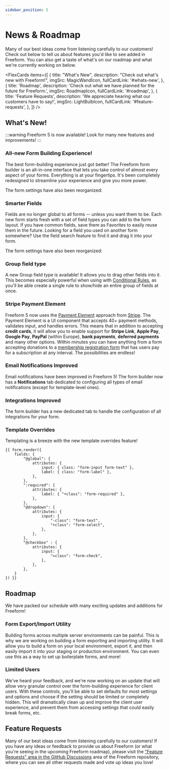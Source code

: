 ```yaml
---
sidebar_position: 5
---
```






# News & Roadmap

Many of our best ideas come from listening carefully to our customers! Check out below to tell us about features you'd like to see added in Freeform. You can also get a taste of what's on our roadmap and what we're currently working on below.

<FlexCards
  items={[
    {
      title: "What's New",
      description: "Check out what's new with Freeform!",
      imgSrc: MagicWandIcon,
      fullCardLink: '#whats-new',
    },
    {
      title: 'Roadmap',
      description:
        'Check out what we have planned for the future for Freeform.',
      imgSrc: RoadmapIcon,
      fullCardLink: '#roadmap',
    },
    {
      title: 'Feature Requests',
      description: 'We appreciate hearing what our customers have to say!',
      imgSrc: LightBulbIcon,
      fullCardLink: '#feature-requests',
    },
  ]}
/>

## What's New!

:::warning
Freeform 5 is now available! Look for many new features and improvements!
:::

### All-new Form Building Experience!

The best form-building experience just got better! The Freeform form builder is an all-in-one interface that lets you take control of almost every aspect of your forms. Everything is at your fingertips. It's been completely redesigned to streamline your experience and give you more power.

<Player
  url={BuilderFeatureVideo}
  muted
  loop
  playing
  width="100%"
  height="100%"
/>

The form settings have also been reorganized:

<Player
  url={BuilderSettingsVideo}
  muted
  loop
  playing
  width="100%"
  height="100%"
/>

### Smarter Fields

Fields are no longer global to all forms -- unless you want them to be. Each new form starts fresh with a set of field types you can add to the form layout. If you have common fields, save them as Favorites to easily reuse them in the future. Looking for a field you used on another form somewhere? Use the field search feature to find it and drag it into your form.

<Player
  url={BuilderOverviewVideo}
  muted
  loop
  playing
  width="100%"
  height="100%"
/>

The form settings have also been reorganized:

<Player
  url={BuilderFavoritesVideo}
  muted
  loop
  playing
  width="100%"
  height="100%"
/>

### Group field type

A new Group field type is available! It allows you to drag other fields into it. This becomes especially powerful when using with [Conditional Rules](../forms/conditional-rules/), as you'll be able create a single rule to show/hide an entire group of fields at once.

<Player url={GroupFieldsVideo} muted loop playing width="100%" height="100%" />

### Stripe Payment Element

Freeform 5 now uses the [Payment Element](https://stripe.com/docs/payments/payment-element) approach from [Stripe](https://stripe.com). The Payment Element is a UI component that accepts 40+ payment methods, validates input, and handles errors. This means that in addition to accepting **credit cards**, it will allow you to enable support for **Stripe Link**, **Apple Pay**, **Google Pay**, **PayPal** (within Europe), **bank payments**, **deferred payments** and many other options. Within minutes you can have anything from a form accepting donations to a [membership registration form](./guides/speciality-forms/user-registration-forms) that has users pay for a subscription at any interval. The possibilities are endless!

<Player
  url={StripePaymentsVideo}
  muted
  loop
  playing
  width="100%"
  height="100%"
/>

### Email Notifications Improved

Email notifications have been improved in Freeform 5! The form builder now has a **Notifications** tab dedicated to configuring all types of email notifications (except for template-level ones).

<Player
  url={BuilderNotificationsVideo}
  muted
  loop
  playing
  width="100%"
  height="100%"
/>

### Integrations Improved

The form builder has a new dedicated tab to handle the configuration of all integrations for your form.

<Player
  url={BuilderIntegrationsVideo}
  muted
  loop
  playing
  width="100%"
  height="100%"
/>

### Template Overrides

Templating is a breeze with the new template overrides feature!

```twig {11,17-18,25} showLineNumbers
{{ form.render({
    fields: {
        "@global": {
            attributes: {
                input: { class: "form-input form-text" },
                label: { class: "form-label" },
            },
        },
        ":required": {
            attributes: {
                label: { "+class": "form-required" },
            },
        },
        "@dropdown": {
            attributes: {
                input: {
                    "-class": "form-text",
                    "+class": "form-select",
                },
            },
        },
        "@checkbox" : {
            attributes: {
                input: {
                    "=class": "form-check",
                },
            },
        },
    }
}) }}
```

## Roadmap

We have packed our schedule with many exciting updates and additions for Freeform!

### Form Export/Import Utility

Building forms across multiple server environments can be painful. This is why we are working on building a form exporting and importing utility. It will allow you to build a form on your local environment, export it, and then easily import it into your staging or production environment. You can even use this as a way to set up boilerplate forms, and more!

### Limited Users

We've heard your feedback, and we're now working on an update that will allow very granular control over the form-building experience for client users. With these controls, you'll be able to set defaults for most settings and options and choose if the setting should be limited or completely hidden. This will dramatically clean up and improve the client user experience, and prevent them from accessing settings that could easily break forms, etc.

## Feature Requests

Many of our best ideas come from listening carefully to our customers! If you have any ideas or feedback to provide us about Freeform (or what you're seeing in the upcoming Freeform roadmap), please visit the ["Feature Requests" area in the GitHub Discussions](https://github.com/solspace/craft-freeform/discussions/categories/feature-requests) area of the Freeform repository, where you can see all other requests made and vote up ideas you love!
